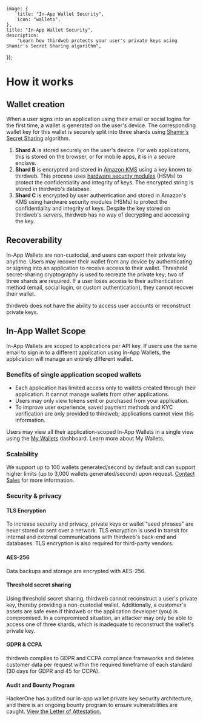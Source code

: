 
	image: {
		title: "In-App Wallet Security",
		icon: "wallets",
	},
	title: "In-App Wallet Security",
	description:
		"Learn how thirdweb protects your user's private keys using Shamir's Secret Sharing algorithm",
});

# How it works

## Wallet creation

When a user signs into an application using their email or social logins for the first time, a wallet is generated on the user's device. The corresponding wallet key for this wallet is securely split into three shards using [Shamir's Secret Sharing](https://en.wikipedia.org/wiki/Shamir%27s_secret_sharing) algorithm.

1. **Shard A** is stored securely on the user's device. For web applications, this is stored on the browser, or for mobile apps, it is in a secure enclave.
2. **Shard B** is encrypted and stored in [Amazon KMS](https://aws.amazon.com/kms/) using a key known to thirdweb. This process uses [hardware security modules](https://en.wikipedia.org/wiki/Hardware_security_module) (HSMs) to protect the confidentiality and integrity of keys. The encrypted string is stored in thirdweb's database.
3. **Shard C** is encrypted by user authentication and stored in Amazon's KMS using hardware security modules (HSMs) to protect the confidentiality and integrity of keys. Despite the key stored on thirdweb's servers, thirdweb has no way of decrypting and accessing the key.

<DocImage src={EmbedCreation} />

## Recoverability

In-App Wallets are non-custodial, and users can export their private key anytime. Users may recover their wallet from any device by authenticating or signing into an application to receive access to their wallet.
Threshold secret-sharing cryptography is used to recreate the private key; two of three shards are required.
If a user loses access to their authentication method (email, social login, or custom authentication), they cannot recover their wallet.

<Callout variant='info'>

thirdweb does not have the ability to access user accounts or reconstruct private keys.

</Callout>

## In-App Wallet Scope

In-App Wallets are scoped to applications per API key. If users use the same email to sign in to a different application using In-App Wallets, the application will manage an entirely different wallet.

### Benefits of single application scoped wallets

- Each application has limited access only to wallets created through their application. It cannot manage wallets from other applications.
- Users may only view tokens sent or purchased from your application.
- To improve user experience, saved payment methods and KYC verification are only provided to thirdweb; applications cannot view this information.

Users may view all their application-scoped In-App Wallets in a single view using the [My Wallets](https://ews.thirdweb.com/wallet) dashboard. Learn more about My Wallets.

<DocImage src={AppScoped} />

### Scalability

We support up to 100 wallets generated/second by default and can support higher limits (up to 3,000 wallets generated/second) upon request. [Contact Sales](https://thirdweb.com/contact-us) for more information.

### Security & privacy

#### TLS Encryption

To increase security and privacy, private keys or wallet "seed phrases" are never stored or sent over a network. TLS encryption is used in transit for internal and external communications with thirdweb's back-end and databases. TLS encryption is also required for third-party vendors.

#### AES-256

Data backups and storage are encrypted with AES-256.

#### Threshold secret sharing

Using threshold secret sharing, thirdweb cannot reconstruct a user's private key, thereby providing a non-custodial wallet. Additionally, a customer's assets are safe even if thirdweb or the application developer (you) is compromised. In a compromised situation, an attacker may only be able to access one of three shards, which is inadequate to reconstruct the wallet's private key.

#### GDPR & CCPA

thirdweb complies to GDPR and CCPA compliance frameworks and deletes customer data per request within the required timeframe of each standard (30 days for GDPR and 45 for CCPA).

#### Audit and Bounty Program

HackerOne has audited our in-app wallet private key security architecture, and there is an ongoing bounty program to ensure vulnerabilities are caught. [View the Letter of Attestation.](/pdfs/thirdweb_code_security_audit.pdf)
